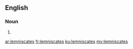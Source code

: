 ==English==

===Noun===
{{head|en}}

# {{plural of|lemniscate}}

[[ar:lemniscates]]
[[fr:lemniscates]]
[[ku:lemniscates]]
[[my:lemniscates]]